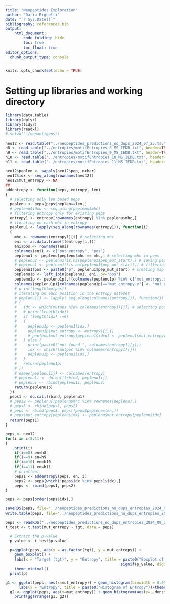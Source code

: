 ```yaml
---
title: "Neopeptides Exploration"
author: "Dario Righelli"
date: "`r Sys.Date()`"
bibliography: references.bib  
output: 
    html_document:
        code_folding: hide
        toc: true
        toc_float: true
editor_options: 
  chunk_output_type: console
---
```


```r
knitr::opts_chunk$set(echo = TRUE)
```


# Setting up libraries and working directory

```r
library(data.table)
library(dplyr)
library(tidyr)
library(readxl)
# setwd("~/neoantigens")
```



```r

neo12 <- read.table("../neopeptides_predictions_no_dups_2024_07_25.tsv", header=TRUE, sep="\t")
h8 <- read.table("../entropies/motifEntropies_8_MS_IEDB.txt", header=TRUE, sep=" ")
h9 <- read.table("../entropies/motifEntropies_9_MS_IEDB.txt", header=TRUE, sep=" ")
h10 <- read.table("../entropies/motifEntropies_10_MS_IEDB.txt", header=TRUE, sep=" ")
h11 <- read.table("../entropies/motifEntropies_11_MS_IEDB.txt", header=TRUE, sep=" ")

```


```r

neo12$peplen <- sapply(neo12$pep, nchar)
neo12$idx <- seq_along(rownames(neo12))
neo12$mut_entropy <- NA
##
addentropy <- function(peps, entropy, len)
{
  # selecting only len based peps
  peplenu <- peps[peps$peplen==len,]
  # peplenu$idxu <- seq_along(peplenu$mhc)
  # filtering entropy only for existing peps
  entropy1 <- entropy[rownames(entropy) %in% peplenu$mhc,]
  # iterating on each mhc in entropy
  peplenu1 <- lapply(seq_along(rownames(entropy1)), function(i)
  {
    mhc <- rownames(entropy1)[i] # selecting mhc
    eni <- as.data.frame(t(entropy[i,]))
    eni$pos <- rownames(eni)
    colnames(eni) <- c("mut_entropy", "pos")
    peplenu1 <- peplenu[peplenu$mhc == mhc,] # selecting mhc in peps
    # peplenu2 <- peplenu1[is.na(peplenu1$pep_mut_start),] # saving peps without muts
    # peplenu1 <- peplenu1[!is.na(peplenu1$pep_mut_start),] # filtering out peps without mutation
    peplenu1$pos <- paste0("p", peplenu1$pep_mut_start) # creating map of mutation position
    peplenu1p <- left_join(peplenu1, eni, by="pos")
    peplenu1p <- peplenu1p[,!(colnames(peplenu1p) %in% c("mut_entropy.x", "pos"))]
    colnames(peplenu1p)[colnames(peplenu1p)=="mut_entropy.y"] <- "mut_entropy"
    # print(length(mutpos))
    # iterating on each position in the entropy dataset
    # peplenu1ij <- lapply( seq_along(colnames(entropy1)), function(j) 
    # {
    #   idx <- which(mutpos %in% colnames(entropy1)[j]) # selecting positions for
    #   # print(length(idx))
    #   if (length(idx) !=0)
    #   {
    #     peplenu1p <- peplenu1[idx,]
    #     peplenu1p$mut_entropy <- entropy1[i,j]
    #     # peplenu$mut_entropy[peplenu1$idxu] <- peplenu1$mut_entropy[peplenu1$idxu]
    #   } else {
    #     print(paste0("not found ", colnames(entropy1)[j]))
    #     idx <- which(!mutpos %in% colnames(entropy1)[j])
    #     peplenu1p <- peplenu1[idx,]
    #   }
    #   return(peplenu1p)
    # })
    # names(peplenu1ij) <- colnames(entropy)
    # peplenu1i <- do.call(rbind, peplenu1ij)
    # peplenui <- rbind(peplenu1i, peplenu2)
    return(peplenu1p)
  })
  peps1 <- do.call(rbind, peplenu1)
  # peps2 <- peplenu[!peplenu$mhc %in% rownames(peplenu),]
  # peps3 <- rbind(peps1, peps2)
  # peps <- rbind(peps3, peps[!peps$peplen==len,])
  # peps$mut_entropy[peplenu$idx] <- peplenu$mut_entropy[peplenu$idx]
  return(peps1)
}

peps <- neo12
for(i in c(8:11))
{
    print(i)
    if(i==8) en=h8
    if(i==9) en=h9
    if(i==10) en=h10
    if(i==11) en=h11
    # print(en)
    peps1 <- addentropy(peps, en, i)
    peps2 <- peps[which(!peps$idx %in% peps1$idx),]
    peps <- rbind(peps1, peps2)
}

peps <- peps[order(peps$idx),]

saveRDS(peps, file="../neopeptides_predictions_no_dups_entropies_2024_08_22.rds")
write.table(peps, file="../neopeptides_predictions_no_dups_entropies_2024_08_22.tsv", sep="\t", quote = FALSE, row.names = FALSE)
```


```r
peps <- readRDS("../neopeptides_predictions_no_dups_entropies_2024_09_22.rds")
t_test <- t.test(mut_entropy ~ tgt, data = peps)

  # Extract the p-value
  p_value <- t_test$p.value

  p=ggplot(peps, aes(x = as.factor(tgt), y = mut_entropy)) +
    geom_boxplot() +
    labs(x = "Target (tgt)", y = "Entropy", title = paste0("Boxplot of mutation entropy by Target - pval ",
                                                   signif(p_value, digits = 4))) +
    theme_minimal()
  print(p)
```



```r
g1 <- ggplot(peps, aes(x=mut_entropy)) + geom_histogram(binwidth = 0.05, color="black", fill="white")+
      labs(x = "Entropy", title = paste0("Histogram of Entropy"))+theme_bw()
  g2 <- ggplot(peps, aes(x=mut_entropy)) + geom_histogram(aes(y=..density..), color="black", fill="white") + geom_density(alpha=.2, fill="#FF6666")+ labs(x = "Entropy", title = paste0("Density of Entropy")) +theme_bw()
    print(ggarrange(g1, g2))
```





